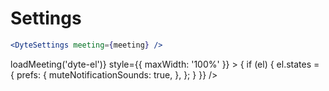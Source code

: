 # Settings


```jsx
<DyteSettings meeting={meeting} />
```

<div
  className="chat-preview relative"
  ref={() => loadMeeting('dyte-el')}
  style={{ maxWidth: '100%' }}
>
  <dyte-settings
    id="dyte-el"
    style={{ width: '100%', height: '100%' }}
    ref={(el) => {
      if (el) {
        el.states = {
          prefs: {
            muteNotificationSounds: true,
          },
        };
      }
    }}
  />
</div>
